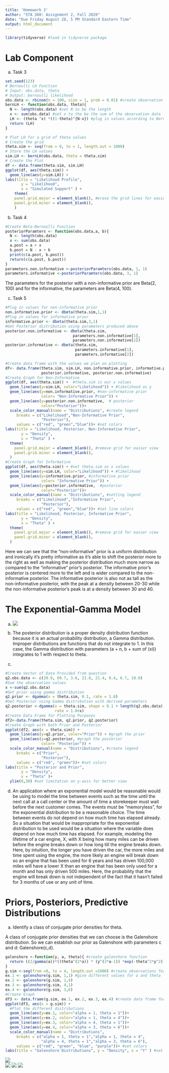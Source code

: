 ```yaml
---
title: 'Homework 2'
author: "STA 360: Assignment 2, Fall 2020"
date: "Due Friday August 28, 5 PM Standard Eastern Time"
output: html_document
---
```

```r
library(tidyverse) #load in tidyverse package
```
# Lab Component

a. Task 3
```r
set.seed(123)
# Bernoulli LH Function
# Input: obs.data, theta
# Output: bernoulli likelihood
obs.data <- rbinom(n = 100, size = 1, prob = 0.01) #create observation data
bernLH <- function(obs.data, theta){
  N <- length(obs.data) #set N to be the length
  x <- sum(obs.data) #set x to the be the sum of the observation data
  LH <- (theta ^x) *((1-theta)^{N-x}) #plug in values according to Bernoulli
  return (LH)
}

# Plot LH for a grid of theta values
# Create the grid 
theta.sim <- seq(from = 0, to = 1, length.out = 1000)
# Store the LH values
sim.LH <- bernLH(obs.data, theta = theta.sim)
# Create the Plot
df <- data.frame(theta.sim, sim.LH)
ggplot(df, aes(theta.sim)) + 
  geom_line(aes(y=sim.LH)) +
labs(title = "Likelihood Profile",
       y = "Likelihood",
       x = "Simulated Support" ) +
    theme(
    panel.grid.major = element_blank(), #erase the grid lines for easier view
    panel.grid.minor = element_blank(),
    ) 
```

b. Task 4
```r
#Create Beta-Bernoulli Function
posteriorParamters <- function(obs.data,a, b){ 
  N <- length(obs.data)
  x <- sum(obs.data)
  a.post = a + x
  b.post = N - x + b
  print(c(a.post, b.post))
  return(c(a.post, b.post))
}
parameters.non.informative <-posteriorParamters(obs.data, 1, 1)
parameters.informative <-posteriorParamters(obs.data, 3, 1)

```
The parameters for the posterior with a non-informative prior are Beta(2, 100) and for the informative, the parameters are Beta(4, 100).

c. Task 5

```r
#Plug in values for non-informative prior
non.informative.prior <- dbeta(theta.sim,1,1)
#Plug in values for informative prior
informative.prior <- dbeta(theta.sim,3,1)
#Get Posterior distribution using parameters produced above
posterior.non.informative <- dbeta(theta.sim,
                              parameters.non.informative[1],
                              parameters.non.informative[2])
posterior.informative <- dbeta(theta.sim, 
                               parameters.informative[1],
                               parameters.informative[2])

#Create data frame with the values we plan on plotting
df<- data.frame(theta.sim, sim.LH, non.informative.prior, informative.prior,
                posterior.informative, posterior.non.informative)
#Create Graph for Non-Informative
ggplot(df, aes(theta.sim)) +  #theta.sim is our x values
  geom_line(aes(y=sim.LH, color="Likelihood")) + #likelihood as y
  geom_line(aes(y=non.informative.prior, #non-informative prior
                color= "Non-Informative Prior")) +  
  geom_line(aes(y=posterior.non.informative,  # posterior
                color="Posterior"))+ 
  scale_color_manual(name = "Distributions", #create legend 
     breaks = c("Likelihood","Non-Informative Prior",
                "Posterior"),
     values = c("red", "green","blue"))+ #set colors
labs(title = "Likelihood, Posterior, Non-Informative Prior",
       y = "Density",
       x = "Theta" ) +
  theme(
    panel.grid.major = element_blank(), #remove grid for easier view
    panel.grid.minor = element_blank(),
  ) 
#Create Graph for Informative
ggplot(df, aes(theta.sim)) + #set theta.sim as x values
  geom_line(aes(y=sim.LH, color="Likelihood")) + #likelihood
  geom_line(aes(y=informative.prior, #informative prior
                color= "Informative Prior")) +  
  geom_line(aes(y=posterior.informative,  #posterior
                color="Posterior"))+
  scale_color_manual(name = "Distributions", #setting legend
     breaks = c("Likelihood","Informative Prior",
                "Posterior"),
     values = c("red", "green","blue"))+ #set line colors
labs(title = "Likelihood, Posterior, Informative Prior",
       y = "Density",
       x = "Theta" ) +
  theme(
    panel.grid.major = element_blank(), #remove grid for easier view
    panel.grid.minor = element_blank(),
  ) 
```
  

Here we can see that the "non-informative" prior is a uniform distribution and ironically it's pretty informative as it's able to shift the posterior more to the right as well as making the posterior distribution much more narrow as compared to the "informative" prior's posterior. The informative prior's posterior is centered more to the left and is wider compared to the non-informative posterior. The informative posterior is also not as tall as the non-informative posterior, with the peak at a density between 20-30 while the non-informative posterior's peak is at a density between 30 and 40. 

# The Exponential-Gamma Model
a. 
    ![](2aDerivation.png)
b. The posterior distribution is a proper density distribution function because it is an actual probability distribution, a Gamma distribution. Improper distributions are functions that do not integrate to 1. In this case, the Gamma distribution with parameters (a + n, b + sum of (xi)) integrates to 1 with respect to theta.

c.
```r
#Create Vector of Data Provided from question
q2.obs.data <- c(20.9, 69.7, 3.6, 21.8, 21.4, 0.4, 6.7, 10.0) 
#Sum the observation values
x <-sum(q2.obs.data)
#Get prior using gamma distribution
q2.prior <- dgamma(x = theta.sim, 0.1, rate = 1.0)
#Get Posterior using Gamma distribution with derived parameters 
q2.posterior <-dgamma(x = theta.sim, shape = 0.1 + length(q2.obs.data), 
                      rate = 1.0+x)
#Create Data Frame for Plotting Purposes
df2<-data.frame(theta.sim, q2.prior, q2.posterior)
#Create Graph with both Prior and Posterior
ggplot(df2, aes(x = theta.sim)) + 
  geom_line(aes(y=q2.prior, color="Prior")) + #graph the prior
  geom_line(aes(y=q2.posterior, #graph the posterior
                color= "Posterior")) +  
  scale_color_manual(name = "Distributions", #create legend
     breaks = c("Prior",
                "Posterior"),
     values = c("red", "green"))+ #set colors
labs(title = "Posterior and Prior",
       y = "Density",
       x = "Theta" )+
  ylim(0,30) #set limitation on y-axis for better view
```

d. An application where an exponential model would be reasonable would be using to model the time between events such as the time until the next call at a call center or the amount of time a storekeeper must wait before the next customer comes. The events must be "memoryless", for the exponential distribution to be a reasonable choice. The time between events do not depend on how much time has elapsed already. 
So a situation that would be inappropriate for the exponential distribution to be used would be a situation where the variable does depend on how much time has elapsed. For example, modeling the lifetime of a car engine, X, with X being how many miles can be driven before the engine breaks down or how long till the engine breaks down. Here, by intuition, the longer you have driven the car, the more miles and time spent using the engine, the more likely an engine will break down so an engine that has been used for 6 years and has driven 100,000 miles will have a lower X than an engine that has been only used for a month and has only driven 500 miles. Here, the probability that the engine will break down is not independent of the fact that it hasn't failed for 3 months of use or any unit of time.

# Priors, Posteriors, Predictive Distributions
a. Identify a class of conjugate prior densities for theta.  

A class of conjugate prior densities that we can choose is the Galenshore distribution. So we can establish our prior as Galenshore with parameters c and d: Galenshore(c,d).

```r
galenshore <-function(y, a, theta){ #create galenshore function
  return ((2/gamma(a))*((theta^(2*a)) * (y^(2*a-1)) *exp(-theta^2*y^2))) 
}
g.sim <-seq(from =0, to = 4, length.out =1000) #create observations for Y
ex.1 <- galenshore(g.sim, 1,1) #give different values for a and theta
ex.2 <- galenshore(g.sim, 1,4)
ex.3 <- galenshore(g.sim, 4,1)
ex.4 <- galenshore(g.sim, 3,6)
#Create Graph
df3 <- data.frame(g.sim, ex.1, ex.2, ex.3, ex.4) #create data frame for plotting
ggplot(df3, aes(x = g.sim)) + 
  #Plot the different distributions
  geom_line(aes(y=ex.1, color="alpha = 1, theta = 1"))+ 
  geom_line(aes(y=ex.2, color="alpha = 1, theta = 4"))+
  geom_line(aes(y=ex.3, color="alpha = 4, theta = 1"))+  
  geom_line(aes(y=ex.4, color="alpha = 3, theta = 6"))+ 
  scale_color_manual(name = "Distributions", 
     breaks = c("alpha = 1, theta = 1","alpha = 1, theta = 4",
                "alpha = 4, theta = 1","alpha = 3, theta = 6"),
     values = c("red", "green", "blue", "purple"))+ #set colors
labs(title = "Galenshore Distributions", y = "Density", x = "Y" ) #set labels
```
  
![](3b.png)   
![](3c.png)
![](3d.png) 
![](3e.png)